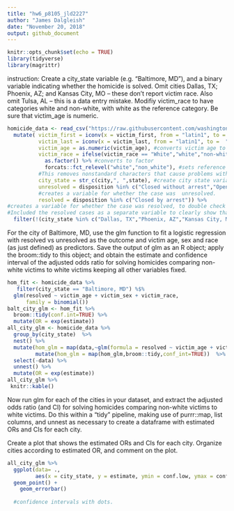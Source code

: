 ```yaml
---
title: "hw6_p8105_jld2227"
author: "James Dalgleish"
date: "November 20, 2018"
output: github_document
---
```


```r
knitr::opts_chunk$set(echo = TRUE)
library(tidyverse)
library(magrittr)
```

instruction: Create a city_state variable (e.g. “Baltimore, MD”), and a binary variable indicating whether the homicide is solved. Omit cities Dallas, TX; Phoenix, AZ; and Kansas City, MO – these don’t report victim race.
Also omit Tulsa, AL – this is a data entry mistake.
Modifiy victim_race to have categories white and non-white, with white as the reference category.
Be sure that  victim_age is numeric.
```r

homicide_data <- read_csv("https://raw.githubusercontent.com/washingtonpost/data-homicides/master/homicide-data.csv") %>% #read in data.
  mutate( victim_first = iconv(x = victim_first, from = "latin1", to =  "ASCII",sub = ""), #fixes bad characters in victim name
          victim_last = iconv(x = victim_last, from = "latin1", to =  "ASCII",sub = ""),
          victim_age = as.numeric(victim_age), #converts victim age to numeric.
          victim_race = ifelse(victim_race == "White","white","non-white") %>% #binarizes the categories to white or nonwhite, depending on if the race is "White" or not.
            as.factor() %>% #converts to factor
            forcats::fct_relevel("white","non_white"), #sets reference cat to white
          #This removes nonstandard characters that cause problems with skimr.
          city_state = str_c(city,", ",state), #create city state variable by string concatenation.
          unresolved = disposition %in% c("Closed without arrest","Open/No arrest"),
          #creates a variable for whether the case was  unresolved.
          resolved = disposition %in% c("Closed by arrest")) %>% 
#creates a variable for whether the case was resolved, to double check the numbers.
#Included the resolved cases as a separate variable to clearly show that the resolved and unresolved cases sum to the total (and hence the calculations make sense).
  filter(!(city_state %in% c("Dallas, TX","Phoenix, AZ","Kansas City, MO","Tulsa, AL")))

```



For the city of Baltimore, MD, use the glm function to fit a logistic regression with resolved vs unresolved as the outcome and victim age, sex and race (as just defined) as predictors. Save the output of glm as an R object;
apply the broom::tidy to this object;
and obtain the estimate and confidence interval of the adjusted odds ratio for solving homicides comparing non-white victims to white victims keeping all other variables fixed.

```r
hom_fit <- homicide_data %>%
   filter(city_state == "Baltimore, MD") %$%
  glm(resolved ~ victim_age + victim_sex + victim_race,
      family = binomial())
balt_city_glm <- hom_fit %>%
  broom::tidy(conf.int=TRUE) %>%
  mutate(OR = exp(estimate))
all_city_glm <- homicide_data %>%
  group_by(city_state)  %>%
  nest() %>% 
  mutate(hom_glm = map(data,~glm(formula = resolved ~ victim_age + victim_sex + victim_race,data=.x,family = binomial()))) %>% 
         mutate(hom_glm = map(hom_glm,broom::tidy,conf_int=TRUE))  %>% 
  select(-data) %>% 
  unnest() %>% 
  mutate(OR = exp(estimate))
all_city_glm %>% 
 knitr::kable()  
```

Now run glm for each of the cities in your dataset, and extract the adjusted odds ratio (and CI) for solving homicides comparing non-white victims to white victims. Do this within a “tidy” pipeline, making use of purrr::map, list columns, and unnest as necessary to create a dataframe with estimated ORs and CIs for each city.

Create a plot that shows the estimated ORs and CIs for each city. Organize cities according to estimated OR, and comment on the plot.
```r
all_city_glm %>% 
  ggplot(data= .,
         aes(x = city_state, y = estimate, ymin = conf.low, ymax = conf.high))
  geom_point() +
    geom_errorbar()
    
  #confidence intervals with dots.

```

